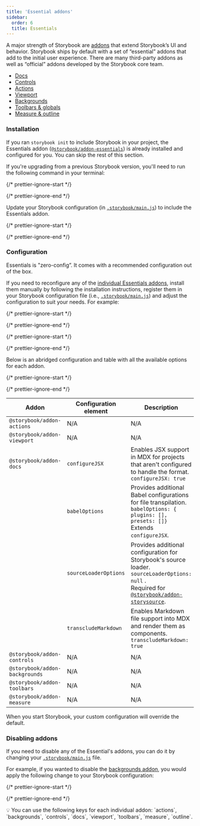 ```yaml
---
title: 'Essential addons'
sidebar: 
  order: 6
  title: Essentials
---
```


A major strength of Storybook are [addons](https://storybook.js.org/addons) that extend Storybook’s UI and behavior. Storybook ships by default with a set of “essential” addons that add to the initial user experience. There are many third-party addons as well as “official” addons developed by the Storybook core team.

* [Docs](../writing-docs/index.mdx)
* [Controls](./controls.mdx)
* [Actions](./actions.mdx)
* [Viewport](./viewport.mdx)
* [Backgrounds](./backgrounds.mdx)
* [Toolbars & globals](./toolbars-and-globals.mdx)
* [Measure & outline](./measure-and-outline.mdx)

### Installation

If you ran `storybook init` to include Storybook in your project, the Essentials addon ([`@storybook/addon-essentials`](https://storybook.js.org/addons/tag/essentials)) is already installed and configured for you. You can skip the rest of this section.

If you're upgrading from a previous Storybook version, you'll need to run the following command in your terminal:

{/* prettier-ignore-start */}

<CodeSnippets path="storybook-addon-essentials-install.md" />

{/* prettier-ignore-end */}

Update your Storybook configuration (in [`.storybook/main.js`](../configure/index.mdx#configure-story-rendering)) to include the Essentials addon.

{/* prettier-ignore-start */}

<CodeSnippets path="storybook-main-register-essentials-addon.md" />

{/* prettier-ignore-end */}

### Configuration

Essentials is "zero-config”. It comes with a recommended configuration out of the box.

If you need to reconfigure any of the [individual Essentials addons](https://storybook.js.org/addons/tag/essentials), install them manually by following the installation instructions, register them in your Storybook configuration file (i.e., [`.storybook/main.js`](../configure/index.mdx#configure-story-rendering)) and adjust the configuration to suit your needs. For example:

{/* prettier-ignore-start */}

<CodeSnippets path="storybook-addon-actions-install.md" />

{/* prettier-ignore-end */}

{/* prettier-ignore-start */}

<CodeSnippets path="storybook-main-register-individual-actions-addon.md" />

{/* prettier-ignore-end */}

Below is an abridged configuration and table with all the available options for each addon.

{/* prettier-ignore-start */}

<CodeSnippets path="storybook-main-full-individual-essentials-config.md" />

{/* prettier-ignore-end */}

| Addon                          | Configuration element | Description                                                                                                                                                                                                             |
| ------------------------------ | --------------------- | ----------------------------------------------------------------------------------------------------------------------------------------------------------------------------------------------------------------------- |
| `@storybook/addon-actions`     | N/A                   | N/A                                                                                                                                                                                                                     |
| `@storybook/addon-viewport`    | N/A                   | N/A                                                                                                                                                                                                                     |
| `@storybook/addon-docs`        | `configureJSX`        | Enables JSX support in MDX for projects that aren't configured to handle the format. <br /> `configureJSX: true`                                                                                                         |
|                                | `babelOptions`        | Provides additional Babel configurations for file transpilation. <br /> `babelOptions: { plugins: [], presets: []}` <br /> Extends `configureJSX`.                                                                        |
|                                | `sourceLoaderOptions` | Provides additional configuration for Storybook's source loader. <br /> `sourceLoaderOptions: null` . <br /> Required for [`@storybook/addon-storysource`](https://storybook.js.org/addons/@storybook/addon-storysource). |
|                                | `transcludeMarkdown`  | Enables Markdown file support into MDX and render them as components. <br /> `transcludeMarkdown: true`                                                                                                                  |
| `@storybook/addon-controls`    | N/A                   | N/A                                                                                                                                                                                                                     |
| `@storybook/addon-backgrounds` | N/A                   | N/A                                                                                                                                                                                                                     |
| `@storybook/addon-toolbars`    | N/A                   | N/A                                                                                                                                                                                                                     |
| `@storybook/addon-measure`     | N/A                   | N/A                                                                                                                                                                                                                     |

When you start Storybook, your custom configuration will override the default.

### Disabling addons

If you need to disable any of the Essential's addons, you can do it by changing your [`.storybook/main.js`](../configure/index.mdx#configure-story-rendering) file.

For example, if you wanted to disable the [backgrounds addon](./backgrounds.mdx), you would apply the following change to your Storybook configuration:

{/* prettier-ignore-start */}

<CodeSnippets path="storybook-main-disable-addon.md" />

{/* prettier-ignore-end */}

<div class="aside">
  💡 You can use the following keys for each individual addon: `actions`, `backgrounds`, `controls`, `docs`, `viewport`, `toolbars`, `measure`, `outline`.
</div>

